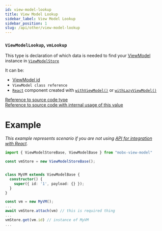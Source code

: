 ```yaml
---
id: view-model-lookup
title: View Model Lookup
sidebar_label: View Model Lookup
sidebar_position: 1
slug: /api/other/view-model-lookup
---
```


### `ViewModelLookup`, `vmLookup`  
This type is declaration of which data is needed to find your [ViewModel](/api/view-models/overview) instance in [`ViewModelStore`](/api/view-model-store/overview)  

It can be:   
  - [ViewModel id](/api/view-models/interface#id-string)  
  - `ViewModel class reference`  
  - [`React`](https://react.dev) component created with [`withViewModel()`](/react/api/with-view-model) or [`withLazyViewModel()`](/react/api/with-lazy-view-model)  

[Reference to source code type](/src/view-model/view-model.store.types.ts#L35)  
[Reference to source code with internal usage of this value](/src/view-model/view-model.store.base.ts#L149)  

# Example   

_This example represents scenario if you are not using [API for integration with React](/react/integration)._  

```ts
import { ViewModelStoreBase, ViewModelBase } from "mobx-view-model"

const vmStore = new ViewModelStoreBase();


class MyVM extends ViewModelBase {
  constructor() {
    super({ id: '1', payload: {} });
  }
}

const vm = new MyVM();
...
await vmStore.attach(vm) // this is required thing
...
vmStore.get(vm.id) // instance of MyVM
...
```

